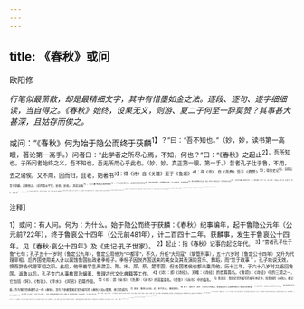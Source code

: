 ```yaml
---
---
---
```

title: 《春秋》或问
---



欧阳修

*行笔似最萧散，却是最精细文字，其中有惜墨如金之法。逐段、逐句、遂字细细读，当自得之。《春秋》始终，设果无义，则游、夏二子何至一辞莫赞？其事甚大甚深，且姑存而俟之。*

或问：“《春秋》何为始于隐公而终于获麟<sup>1】？”曰：“吾不知也。”（妙，妙，读书第一高眼，著论第一高手。）问者曰：“此学者之所尽心焉，不知，何也？”曰：“《春秋》之起止<sup>2】，吾所知也。子所问者始终之义，吾不知也，吾无所用心乎此也。（妙，妙，真正第一眼、第一手。）昔者孔子仕于鲁，不用，去之诸侯。又不用，困而归，且老，始著书<sup>3】：得《诗》自《关雎》至于《鲁颂》<sup>4】；得《书》，自《尧典》至于《费誓》<sup>5】；得鲁史记<sup>6】，自隐公至于获麟，遂删修之。（说得雪淡平常，妙绝，妙绝。）其前远矣<sup>7】，圣人著书足以法世而已<sup>8】，不穷远之难明也，故据其所得而修之<sup>9】。（是以始于隐公。说得雪淡平常。）孔子非史官，不尝职乎史<sup>10】，故尽其所得修之而止耳。鲁之《史记》则未尝止也，今左氏经可以见矣<sup>11】。”（是以终于获麟。说得雪淡平常。）曰：“然则“始终＇无义乎？”曰：“义在《春秋》，不在起止。（妙，妙，真正第一眼、第一手。）《春秋》谨<sup>12】，一言而信万世者也<sup>13】。予厌众说之乱《春秋》者也。”（再结二语，意态昂然。）
或问：予于隐摄、盾止之弑，据经而废传<sup>14】。经简矣，待传而详，可废乎？（上文已毕，此又起一问。）曰：“吾岂尽废之乎？夫传之于经勤矣！（最为平心之言。）其述经之事，时有赖其详焉。至其失，传则不胜其戾也<sup>15】。其述经之意，亦时有得焉。及其失也，欲大圣人而反小之<sup>16】，欲尊经而反卑之。（承“传之于经勤矣”。写得又整齐，又参差。）取其详而得者，废其失者，可也。嘉其尊大之心，可也；信其卑小之说，不可也。”（承“吾岂尽废之乎”。写得又整齐，又参差。）问者曰：“传有所
废，则经有所不通<sup>17】，奈何？”（此却只是补问。）曰：“经不待传而通者十七八，因传而惑者十五六<sup>18】。（最为平心之言。）日月，万物皆仰，（一色人。）然不为盲者明，（又一色人。）而有物蔽之者，亦不得见也。（又一色人。）圣人之意，皎然乎经<sup>19】，（正如万物皆仰。）惟明者见之，不为他说蔽者见之也。（句上一“惟”字，句下一“也”字，中间双写两“见之”，法极奇。）

<sup>注释】

<sup>1】或问：有人问。何为：为什么。始于隐公而终于获麟：《春秋》纪事编年，起于鲁隐公元年（公元前722年），终于鲁哀公十四年（公元前481年），计二百四十二年。获麟事，发生于鲁哀公十四年。见《春秋·哀公十四年》及《史记·孔子世家》。
<sup>2】起止：指《春秋》记事的起讫年代。
<sup>3】“昔者孔子仕于鲁”七句；孔子五十一岁时（鲁定公九年），鲁定公用他为“中都宰”，不久，升任“大司寇”（掌管刑事），五十六岁时（鲁定公十四年）又升为代理宰相。后齐国使用美人计以腐蚀鲁国执政者季柜子。季桓子因悦齐国送来的美女及其表演的音乐、舞蹈，而“怠于政事＂，孔子劝说无效，愤而辞去代理宰相之职。此后，他带着学生周游卫、陈、宋、郑、蔡、楚等国，但各国诸侯也都未重用他，历十三年，于六十八岁时又返回鲁国。返鲁以后，孔子专门从事教育及编著、整理古代文化典籍等工作。
<sup>4】《诗》：即《诗经》。关雎：《诗经》的首篇篇名。《鲁颂》：《诗经》中的三颂之一，它包括《轲》、《有驳》、《泮水》、《闵官》四篇作品。
<sup>5】《书》：即《尚书》。《尧典》：《尚书》的首篇篇名。《费誓》：《尚书》中的篇名。
<sup>6】鲁史记：鲁国史官所编写的编年体史书，指鲁国的《春秋》。据记载，作为儒家经典著作之一的《春秋》，是孔子依据鲁国史官所编写的《春秋》加以整理、修订而成的。
<sup>7】其前：鲁隐公以前。远：年代久远，事迹渺茫。
<sup>8】圣人：指孔子。法世：为后代人所效法。这里指为后人立身处世树立了政治上的标准。
<sup>9】据其所得：根据自己所能见到的典籍。
<sup>10】职乎史：专门从事史书的编写工作。
<sup>11】左氏经：指《左传》，《左传》为十三经之一。《左传》纪事编年始自鲁隐公元年，与《春秋》同；终于鲁悼公四年（公元前464年），比《春秋》多十七年。
<sup>12】谨：严谨。《史记·孔子世家》：“孔子在位听讼，文辞有可与人共者，弗独有也。至于为《春秋》，笔则笔，削则削，子夏之徒，不能赞一辞。”反映在《春秋》中的这种用语准确，选词严谨，文笔曲折面政治倾向又十分鲜明的写作方法，被后代史家誉为“春秋笔法”。
<sup>13】信：信奉，相信。
<sup>14】“予于隐摄、盾止之弑”二句：欧阳修《春秋论上》：“孔子，圣人也。万世取信，一人而已。若公羊高、榖梁赤、左氏三子者，博学而多闻矣，其传不能无失者也。孔子之于经，三子之于传有所不同，则学者宁舍经而从传，不信孔子面信三子，甚哉其惑也！经于鲁隐公之事，书曰：“公及邾仪父盟于蔑。＇其卒也，书曰：“公薨。＇孔子始终谓之公，三子者曰：“非公也，是摄也。”学者不从孔子谓之公，而从三子谓之援。其于晋灵公之事，孔子书曰：“赵盾弑其君爽皋。＇三子者曰：非赵盾也，是赵穿也。学者不从孔子恄为赵盾而从三子信为赵穿。·····其舍经而从传者何哉？经简而直，传新两奇。简直无悦耳之言，而新奇多可喜之论，是以学者乐闻而易惑也。”经，指《春秋》。传，指《左传》、《公羊传》、《榖梁传》。
<sup>15】戾（1利）：违反，谬误。
<sup>16】大、小：均用作动词。
<sup>17】经有所不通：指《春秋》吉简而意深，有不少难于理解的地方。
<sup>18】十七八：十分之七、八。十五六：十分之五、六。
<sup>19】皎然乎经：明明白白地表现在经书之中。